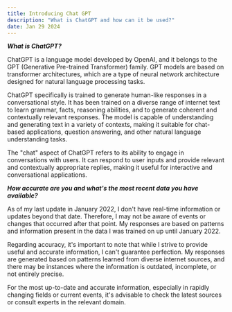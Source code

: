 ```yaml
---
title: Introducing Chat GPT
description: "What is ChatGPT and how can it be used?"
date: Jan 29 2024
---
```


**_What is ChatGPT?_**

ChatGPT is a language model developed by OpenAI, and it belongs to the GPT (Generative Pre-trained Transformer) family. GPT models are based on transformer architectures, which are a type of neural network architecture designed for natural language processing tasks.

ChatGPT specifically is trained to generate human-like responses in a conversational style. It has been trained on a diverse range of internet text to learn grammar, facts, reasoning abilities, and to generate coherent and contextually relevant responses. The model is capable of understanding and generating text in a variety of contexts, making it suitable for chat-based applications, question answering, and other natural language understanding tasks.

The "chat" aspect of ChatGPT refers to its ability to engage in conversations with users. It can respond to user inputs and provide relevant and contextually appropriate replies, making it useful for interactive and conversational applications.

**_How accurate are you and what's the most recent data you have available?_**

As of my last update in January 2022, I don't have real-time information or updates beyond that date. Therefore, I may not be aware of events or changes that occurred after that point. My responses are based on patterns and information present in the data I was trained on up until January 2022.

Regarding accuracy, it's important to note that while I strive to provide useful and accurate information, I can't guarantee perfection. My responses are generated based on patterns learned from diverse internet sources, and there may be instances where the information is outdated, incomplete, or not entirely precise.

For the most up-to-date and accurate information, especially in rapidly changing fields or current events, it's advisable to check the latest sources or consult experts in the relevant domain.